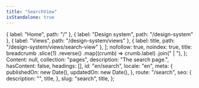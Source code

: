 ```yaml
---
title: "SearchView"
isStandalone: true
---
```


  { label: "Home", path: "/" },
  { label: "Design system", path: "/design-system" },
  { label: "Views", path: "/design-system/views" },
  { label: title, path: "/design-system/views/search-view" },
];
  nofollow: true,
  noindex: true,
  title: breadcrumb
    .slice(1)
    .reverse()
    .map((crumb) => crumb.label)
    .join(" | "),
};
  Content: null,
  collection: "pages",
  description: "The search page.",
  hasContent: false,
  headings: [],
  id: "en/search",
  locale: "en",
  meta: {
    publishedOn: new Date(),
    updatedOn: new Date(),
  },
  route: "/search",
  seo: {
    description: "",
    title,
  },
  slug: "search",
  title,
};

<SearchView breadcrumb={breadcrumb} entry={fakePage} seo={seo} />
